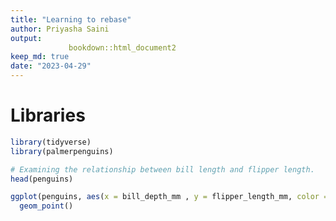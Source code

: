 ```yaml
---
title: "Learning to rebase"
author: Priyasha Saini
output:  
             bookdown::html_document2
keep_md: true
date: "2023-04-29"
---
```


# Libraries

```r
library(tidyverse)
library(palmerpenguins)
```

```r
# Examining the relationship between bill length and flipper length.
head(penguins)
```

```r
ggplot(penguins, aes(x = bill_depth_mm , y = flipper_length_mm, color = species)) +
  geom_point()
```

